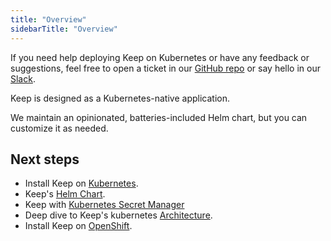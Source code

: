 ```yaml
---
title: "Overview"
sidebarTitle: "Overview"
---
```


<Tip> If you need help deploying Keep on Kubernetes or have any feedback or suggestions, feel free to open a ticket in our [GitHub repo](https://github.com/keephq/keep) or say hello in our [Slack](https://slack.keephq.dev). </Tip>


Keep is designed as a Kubernetes-native application.

We maintain an opinionated, batteries-included Helm chart, but you can customize it as needed.


## Next steps
- Install Keep on [Kubernetes](/deployment/kubernetes/installation).
- Keep's [Helm Chart](https://github.com/keephq/helm-charts).
- Keep with [Kubernetes Secret Manager](/deployment/secret-manager#kubernetes-secret-manager)
- Deep dive to Keep's kubernetes [Architecture](/deployment/kubernetes/architecture).
- Install Keep on [OpenShift](/deployment/kubernetes/openshift).
